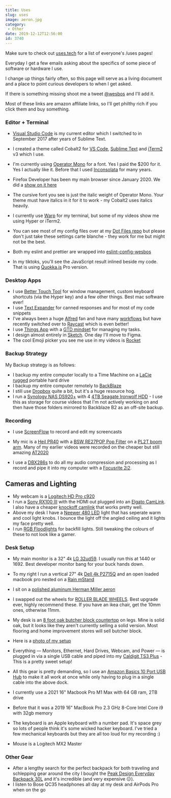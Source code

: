 ```yaml
---
title: Uses
slug: uses
image: aeron.jpg
category:
 - Other
date: 2019-12-12T12:56:00
id: 3740
---
```


Make sure to check out [uses.tech](https://uses.tech) for a list of everyone's /uses pages!


Everyday I get a few emails asking about the specifics of some piece of software or hardware I use.

I change up things fairly often, so this page will serve as a living document and a place to point curious developers to when I get asked.

If there is something missing shoot me a tweet <a href="https://twitter.com/wesbos">@wesbos</a> and I'll add it.

Most of these links are amazon affiliate links, so I'll get philthy rich if you click them and buy something.

### Editor + Terminal

* <a href="https://code.visualstudio.com/">Visual Studio Code</a> is my current editor which I switched to in September 2017 after years of Sublime Text.
* I created a theme called Cobalt2 for <a href="https://marketplace.visualstudio.com/items?itemName=wesbos.theme-cobalt2">VS Code</a>, <a href="https://packagecontrol.io/packages/Theme%20-%20Cobalt2">Sublime Text</a> and <a href="https://github.com/wesbos/Cobalt2-iterm">iTerm2</a> v3 which I use.
* I'm currently using <a href="http://www.typography.com/fonts/operator/overview/">Operator Mono</a> for a font. Yes I paid the $200 for it. Yes I actually like it. Before that I used <a href="http://www.levien.com/type/myfonts/inconsolata.html">Inconsolata</a> for many years.
* Firefox Developer has been my main browser since January 2020. We did a <a href="https://syntax.fm/show/213/hasty-treat-a-month-on-firefox">show on it here</a>

* The cursive font you see is just the italic weight of Operator Mono. Your theme must have italics in it for it to work - my Cobalt2 uses italics heavily.
* I currently use <a href="https://app.warp.dev/referral/2664Z2">Warp</a> for my terminal, but some of my videos show me using Hyper or iTerm2.

* You can see most of my config files over at my <a href="https://github.com/wesbos/dotfiles">Dot Files repo</a> but please don't just take these settings carte blanche - they work for me but might not be the best.
* Both my eslint and prettier are wrapped into [eslint-config-wesbos](https://github.com/wesbos/eslint-config-wesbos)
* In my tiktoks, you'll see the JavaScript result inlined beside my code. That is using [Quokka.js](https://quokkajs.com/) Pro version. 


### Desktop Apps
* I use <a href="https://folivora.ai/">Better Touch Tool</a> for window management, custom keyboard shortcuts (via the Hyper key) and a few other things. Best mac software ever!
* I use <a href="https://smilesoftware.com/textexpander">Text Expander</a> for canned responses and for most of my code snippets
* I've always been a huge <a href="https://www.alfredapp.com/">Alfred</a> fan and have many <a href="http://share.getcloudapp.com/fY7q">workflows</a> but have recently switched over to [Raycast](https://www.raycast.com/) which is even better! 
* I use <a href="https://culturedcode.com/things/">Things App</a> with a <a href="http://gettingthingsdone.com/">GTD mindset</a> for managing my tasks.
* I design almost entirely in <a href="https://www.sketchapp.com/">Sketch</a>. One day I'll move to Figma.
* The cool Emoji picker you see me use in my videos is <a href="http://matthewpalmer.net/rocket/">Rocket</a>

### Backup Strategy
My Backup strategy is as follows:

* I backup my entire computer locally to a Time Machine on a [LaCie rugged](https://amzn.to/3ti4IMp) portable hard drive
* I backup my entire computer remotely to <a href="https://secure.backblaze.com/r/008x60">BackBlaze</a>
* I still use <a href="http://dropbox.com">Dropbox</a> quite a bit, but it's a huge resource hog.
* I run a <a href="https://amzn.to/3cvGMzf">Synology NAS DS920+</a> with 4 <a href="https://amzn.to/36S8lzh">4TB Seagate Ironwolf HDD</a> - I use this as storage for course videos that I'm not actively working on and then have those folders mirrored to Backblaze B2 as an off-site backup.

### Recording
* I use <a href="https://www.telestream.net/screenflow/">ScreenFlow</a> to record and edit my screencasts
* My mic is a <a href="https://amzn.to/36AOpR2">Heil PR40</a> with a <a href="https://www.amazon.com/gp/product/B011SRQ24G/">BSW RE27POP Pop Filter</a> on a <a href="http://www.amazon.com/gp/product/B000SZVZ74/ref=as_li_qf_sp_asin_il_tl?ie=UTF8&camp=1789&creative=9325&creativeASIN=B000SZVZ74&linkCode=as2&tag=webo080-20&linkId=HJ6K3KRLOL5XJJSC">PL2T boom arm</a>. Many of my earlier videos were recorded on the cheaper but still amazing <a href="http://www.amazon.com/gp/product/B0006H92QK/ref=as_li_qf_sp_asin_il_tl?ie=UTF8&camp=1789&creative=9325&creativeASIN=B0006H92QK&linkCode=as2&tag=webo080-20&linkId=PHY64E6Y43GHI55T">AT2020</a>

* I use a <a href="http://www.amazon.com/gp/product/B004LWH79A/ref=as_li_qf_sp_asin_il_tl?ie=UTF8&camp=1789&creative=9325&creativeASIN=B004LWH79A&linkCode=as2&tag=webo080-20&linkId=E3KFCLCQIXXLC7W4">DBX286s</a> to do all my audio compression and processing as I record and pipe it into my computer with a <a href="http://www.amazon.com/gp/product/B005OZE9SA/ref=as_li_qf_sp_asin_il_tl?ie=UTF8&camp=1789&creative=9325&creativeASIN=B005OZE9SA&linkCode=as2&tag=webo080-20&linkId=ELZASVHMTR6ZTNYL">Focusrite 2i2</a>.

## Cameras and Lighting
* My webcam is a <a href="https://www.amazon.com/gp/product/B006JH8T3S/ref=as_li_qf_sp_asin_il_tl?ie=UTF8&tag=webo080-20&camp=1789&creative=9325&linkCode=as2&creativeASIN=B006JH8T3S&linkId=65a64ee5dd16f2fa18faf2f2d33d0538">Logitech HD Pro c920</a>
* I run a <a href="https://amzn.to/36wUePu">Sony RX100 III</a> with the HDMI out plugged into an <a href="https://amzn.to/3avQNts">Elgato CamLink</a>. I also have a cheaper <a href="https://amzn.to/36B6rmj">knockoff camlink</a> that works pretty well.
* Above my desk I have a <a href="https://amzn.to/3czWWHR">Neewer 480 LED</a> light that has seperate warm and cool light knobs. I bounce the light off the angled ceiling and it lights my face pretty well.
* I run [RGB Floodlights](https://amzn.to/3oGJPXG) for backfill lights. Still tweaking the colours of these to not look like a gamer.

### Desk Setup

* My main monitor is a 32" 4k <a href="https://amzn.to/2SYuX8G">LG 32ud59</a>. I usually run this at 1440 or 1692. Best developer monitor bang for your buck hands down.
* To my right I run a vertical 27" 4k <a href="http://www.amazon.com/gp/product/B00PC9HFO8/ref=as_li_qf_sp_asin_il_tl?ie=UTF8&camp=1789&creative=9325&creativeASIN=B00PC9HFO8&linkCode=as2&tag=webo080-20&linkId=5VCVP6ZUPF5GLCUJ">Dell 4k P2715Q</a> and an open loaded macbook pro nested on a <a href="http://www.amazon.com/gp/product/B000OOYECC/ref=as_li_qf_sp_asin_il_tl?ie=UTF8&camp=1789&creative=9325&creativeASIN=B000OOYECC&linkCode=as2&tag=webo080-20&linkId=XWDACWNC2JWRF3DQ">Rain mStand</a>
* I sit on a <a href="http://www.amazon.com/gp/product/B000LTAO8S/ref=as_li_qf_sp_asin_il_tl?ie=UTF8&camp=1789&creative=9325&creativeASIN=B000LTAO8S&linkCode=as2&tag=webo080-20&linkId=6G4M6ZR4CYKT3TM5">polished aluminum Herman Miller aeron</a>
* I swapped out the wheels for [ROLLER BLADE WHEELS](https://amzn.to/35zIwUF). Best upgrade ever, highly recommend these. If you have an ikea chair, get the 10mm ones, otherwise 11mm.
* My desk is an <a href="https://www.ikea.com/us/en/p/karlby-countertop-oak-veneer-70335207/">8 foot oak butcher block countertop</a> on legs. Mine is solid oak, but it looks like they aren't currently selling a solid version. Most flooring and home improvement stores will sell butcher block.
* Here is a <a href="https://twitter.com/wesbos/status/1060643936140738560">photo of my setup</a>
* Everything — Monitors, Ethernet, Hard Drives, Webcam, and Power — is plugged in via a single USB cable and piped into my <a href="https://amzn.to/2D9Jnx0">Caldigit TS3 Plus</a> - This is a pretty sweet setup!
* All this gear is pretty demanding, so I use an <a href="http://amzn.to/2kVaDCz">Amazon Basics 10 Port USB Hub</a> to make it all work at once while only having to plug in a single cable into the above dock.

* I currently use a 2021 16" Macbook Pro M1 Max with 64 GB ram, 2TB drive
* Before that it was a 2019 16" MacBook Pro 2.3 GHz 8-Core Intel Core i9 with 32gb memory
* The keyboard is an Apple keyboard with a number pad. It's space grey so lots of people think it's some wicked hacker keyboard. I've tried a few mechanical keyboards but they are all too loud for my recording :)
* Mouse is a Logitech MX2 Master

<h3>Other Gear</h3>

* After a lengthy search for the perfect backpack for both traveling and schlepping gear around the city I bought the <a href="http://amzn.to/2kHB4kc">Peak Design Everyday Backpack 30L</a> and it's incredible (and very expensive 😑).
* I listen to Bose QC35 headphones all day at my desk and AirPods Pro when on the go
